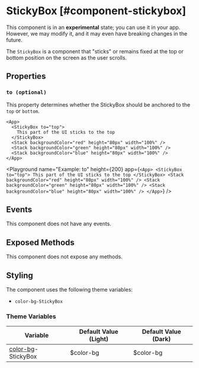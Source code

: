 
# StickyBox [#component-stickybox]

<Callout type="warning" emoji="📔">This component is in an **experimental** state; you can use it in your app. However, we may modify it, and it may even have breaking changes in the future.</Callout>

The `StickyBox` is a component that "sticks" or remains fixed at the top or bottom position on the screen as the user scrolls.



## Properties

### `to (optional)`

This property determines whether the StickyBox should be anchored to the `top` or `bottom`.

```ueml copy
<App>
  <StickyBox to="top">
    This part of the UI sticks to the top
  </StickyBox>
  <Stack backgroundColor="red" height="80px" width="100%" />
  <Stack backgroundColor="green" height="80px" width="100%" />
  <Stack backgroundColor="blue" height="80px" width="100%" />
</App>
```

<Playground
  name="Example: to"
  height={200}
  app={`
  <App>
    <StickyBox to="top">
      This part of the UI sticks to the top
    </StickyBox>
    <Stack backgroundColor="red" height="80px" width="100%" />
    <Stack backgroundColor="green" height="80px" width="100%" />
    <Stack backgroundColor="blue" height="80px" width="100%" />
  </App>
  `}
/>

## Events

This component does not have any events.

## Exposed Methods

This component does not expose any methods.

## Styling

The component uses the following theme variables:

- `color-bg-StickyBox`

### Theme Variables

| Variable | Default Value (Light) | Default Value (Dark) |
| --- | --- | --- |
| [color-bg](../styles-and-themes/common-units/#color)-StickyBox | $color-bg | $color-bg |

